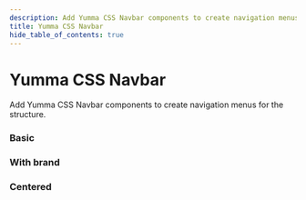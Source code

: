 ```yaml
---
description: Add Yumma CSS Navbar components to create navigation menus for the structure.
title: Yumma CSS Navbar
hide_table_of_contents: true
---
```



# Yumma CSS Navbar

Add Yumma CSS Navbar components to create navigation menus for the structure.

### Basic

<Preview
  data = {basic}
  usePadding
  useTabs
  useVersion = 'release'
/>

### With brand

<Preview
  data = {withBrand}
  usePadding
  useTabs
  useVersion = 'release'
/>

### Centered

<Preview
  data = {centered}
  usePadding
  useTabs
  useVersion = 'release'
/>